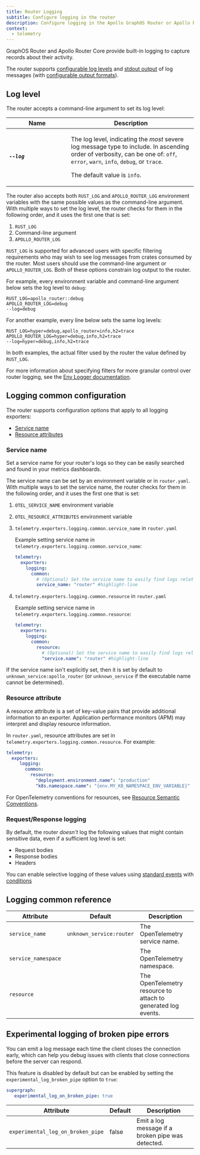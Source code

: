 ```yaml
---
title: Router Logging
subtitle: Configure logging in the router
description: Configure logging in the Apollo GraphOS Router or Apollo Router Core. Set the log level and output format.
context:
  - telemetry
---
```


GraphOS Router and Apollo Router Core provide built-in logging to capture records about their activity.

The router supports [configurable log levels](#log-level) and [stdout output](/router/configuration/telemetry/exporters/logging/stdout) of log messages (with [configurable output formats](/router/configuration/telemetry/exporters/logging/stdout/#logging-output-format)).

## Log level

The router accepts a command-line argument to set its log level:

<table class="field-table api-ref">
  <thead>
    <tr>
      <th>Name</th>
      <th>Description</th>
    </tr>
  </thead>

<tbody>

<tr>
<td style="min-width: 150px;">

##### `--log`

</td>
<td>

The log level, indicating the _most_ severe log message type to include. In ascending order of verbosity, can be one of: `off`, `error`, `warn`, `info`, `debug`, or `trace`.

The default value is `info`.

</td>
</tr>

</tbody>
</table>

The router also accepts both `RUST_LOG` and `APOLLO_ROUTER_LOG` environment variables with the same possible values as the command-line argument. With multiple ways to set the log level, the router checks for them in the following order, and it uses the first one that is set:

 1. `RUST_LOG`
 1. Command-line argument
 1. `APOLLO_ROUTER_LOG`

`RUST_LOG` is supported for advanced users with specific filtering requirements who may wish to see log messages from crates consumed by the router. Most users should use the command-line argument or `APOLLO_ROUTER_LOG`. Both of these options constrain log output to the router.

For example, every environment variable and command-line argument below sets the log level to `debug`:

```
RUST_LOG=apollo_router::debug
APOLLO_ROUTER_LOG=debug
--log=debug
```

For another example, every line below sets the same log levels:

```
RUST_LOG=hyper=debug,apollo_router=info,h2=trace
APOLLO_ROUTER_LOG=hyper=debug,info,h2=trace
--log=hyper=debug,info,h2=trace
```

In both examples, the actual filter used by the router the value defined by `RUST_LOG`.

For more information about specifying filters for more granular control over router logging, see the [Env Logger documentation](https://docs.rs/env_logger/latest/env_logger/).


## Logging common configuration

The router supports configuration options that apply to all logging exporters:

* [Service name](#service-name)
* [Resource attributes](#resource)

### Service name

Set a service name for your router's logs so they can be easily searched and found in your metrics dashboards. 

The service name can be set by an environment variable or in `router.yaml`. With multiple ways to set the service name, the router checks for them in the following order, and it uses the first one that is set:

1. `OTEL_SERVICE_NAME` environment variable
2. `OTEL_RESOURCE_ATTRIBUTES` environment variable
3. `telemetry.exporters.logging.common.service_name` in `router.yaml`

      <ExpansionPanel title="Example service_name">

      Example setting service name in `telemetry.exporters.logging.common.service_name`:

      ```yaml title="router.yaml"
      telemetry:
        exporters:
          logging:
            common:
              # (Optional) Set the service name to easily find logs related to the apollo-router in your metrics dashboards
              service_name: "router" #highlight-line
      ```

      </ExpansionPanel>


4. `telemetry.exporters.logging.common.resource` in `router.yaml`

      <ExpansionPanel title="Example resource">

      Example setting service name in `telemetry.exporters.logging.common.resource`:

      ```yaml title="router.yaml"
      telemetry:
        exporters:
          logging:
            common:
              resource:
                # (Optional) Set the service name to easily find logs related to the apollo-router in your metrics dashboards
                "service.name": "router" #highlight-line
      ```

      </ExpansionPanel>

If the service name isn't explicitly set, then it is set by default to `unknown_service:apollo_router` (or `unknown_service` if the executable name cannot be determined).

### Resource attribute

A resource attribute is a set of key-value pairs that provide additional information to an exporter. Application performance monitors (APM) may interpret and display resource information. 

In `router.yaml`, resource attributes are set in `telemetry.exporters.logging.common.resource`. For example:

```yaml title="router.yaml"
telemetry:
  exporters:
     logging:
       common:
         resource:
           "deployment.environment.name": "production"
           "k8s.namespace.name": "{env.MY_K8_NAMESPACE_ENV_VARIABLE}"
```

For OpenTelemetry conventions for resources, see [Resource Semantic Conventions](https://github.com/open-telemetry/semantic-conventions/blob/main/docs/resource/README.md).

### Request/Response logging

By default, the router _doesn't_ log the following values that might contain sensitive data, even if a sufficient log level is set:

 - Request bodies
 - Response bodies
 - Headers 

You can enable selective logging of these values using [standard events](../instrumentation/events) with [conditions](../instrumentation/conditions)

## Logging common reference

| Attribute           | Default                  | Description                                                   |
|---------------------|--------------------------|---------------------------------------------------------------|
| `service_name`      | `unknown_service:router` | The OpenTelemetry service name.                               |
| `service_namespace` |                          | The OpenTelemetry namespace.                                  |
| `resource`          |                          | The OpenTelemetry resource to attach to generated log events. |


## Experimental logging of broken pipe errors

You can emit a log message each time the client closes the connection early, which can help you debug issues with clients that close connections before the server can respond. 

This feature is disabled by default but can be enabled by setting the `experimental_log_broken_pipe` option to `true`:

```yaml title="router.yaml"
supergraph:
   experimental_log_on_broken_pipe: true
```
| Attribute                        | Default | Description                                         |
|----------------------------------|---------|-----------------------------------------------------|
| `experimental_log_on_broken_pipe`   | false   | Emit a log message if a broken pipe was detected.   |

